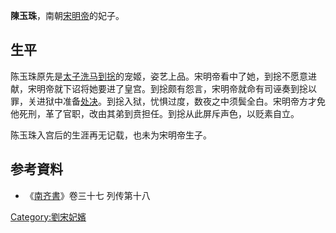 '''陳玉珠'''，南朝[[宋明帝|宋明帝]]的妃子。

== 生平 ==
陈玉珠原先是[[太子洗马|太子洗马]][[到捴|到捴]]的宠姬，姿艺上品。宋明帝看中了她，到捴不愿意进献，宋明帝就下诏将她要进了皇宫。到捴颇有怨言，宋明帝就命有司诬奏到捴以罪，关进狱中准备[[处决|处决]]。到捴入狱，忧惧过度，数夜之中须鬓全白。宋明帝方才免他死刑，革了官职，改由其弟到贲担任。到捴从此屏斥声色，以贬素自立。

陈玉珠入宫后的生涯再无记载，也未为宋明帝生子。

==参考資料==
*《[[南齐書|南齐書]]》卷三十七 列传第十八 

[[Category:劉宋妃嬪|Category:劉宋妃嬪]]